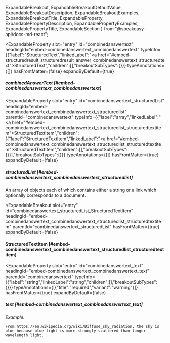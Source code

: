  ExpandableBreakout,
  ExpandableBreakoutDefaultValue,
  ExpandableBreakoutDescription,
  ExpandableBreakoutExamples,
  ExpandableBreakoutTitle,
  ExpandableProperty,
  ExpandablePropertyDescription,
  ExpandablePropertyExamples,
  ExpandablePropertyTitle,
  ExpandableSection
} from "@speakeasy-api/docs-md-react";

<ExpandableSection>

<ExpandableProperty
  slot="entry"
  id="combinedanswertext"
  headingId="embed-combinedanswertext_combinedanswertext"
  typeInfo={{"label":"StructuredText","linkedLabel":"<a href=\"#embed-structuredresult_structuredresult_answer_combinedanswertext_structuredtext\">StructuredText</a>","children":[],"breakoutSubTypes":{}}}
  typeAnnotations={[]}
  hasFrontMatter={false}
  expandByDefault={true}
>

<ExpandablePropertyTitle slot="title">

##### combinedAnswerText [#embed-combinedanswertext_combinedanswertext]

</ExpandablePropertyTitle>

</ExpandableProperty>

<ExpandableProperty
  slot="entry"
  id="combinedanswertext_structuredList"
  headingId="embed-combinedanswertext_combinedanswertext_structuredlist"
  parentId="combinedanswertext"
  typeInfo={{"label":"array","linkedLabel":"<a href=\"#embed-combinedanswertext_combinedanswertext_structuredlist_structuredtextitem\">StructuredTextItem</a>","children":[{"label":"StructuredTextItem","linkedLabel":"<a href=\"#embed-combinedanswertext_combinedanswertext_structuredlist_structuredtextitem\">StructuredTextItem</a>","children":[],"breakoutSubTypes":{}}],"breakoutSubTypes":{}}}
  typeAnnotations={[]}
  hasFrontMatter={true}
  expandByDefault={false}
>

<ExpandablePropertyTitle slot="title">

##### structuredList [#embed-combinedanswertext_combinedanswertext_structuredlist]

</ExpandablePropertyTitle>

<ExpandablePropertyDescription slot="description">

An array of objects each of which contains either a string or a link which optionally corresponds to a document.

</ExpandablePropertyDescription>

</ExpandableProperty>

<ExpandableBreakout
  slot="entry"
  id="combinedanswertext_structuredList_StructuredTextItem"
  headingId="embed-combinedanswertext_combinedanswertext_structuredlist_structuredtextitem"
  parentId="combinedanswertext_structuredList"
  hasFrontMatter={true}
  expandByDefault={false}
>

<ExpandableBreakoutTitle slot="title">

#### StructuredTextItem [#embed-combinedanswertext_combinedanswertext_structuredlist_structuredtextitem]

</ExpandableBreakoutTitle>

<ExpandableBreakoutDescription slot="description">

</ExpandableBreakoutDescription>

<ExpandableBreakoutExamples slot="examples">

</ExpandableBreakoutExamples>

<ExpandableBreakoutDefaultValue slot="defaultValue">

</ExpandableBreakoutDefaultValue>

</ExpandableBreakout>

<ExpandableProperty
  slot="entry"
  id="combinedanswertext_text"
  headingId="embed-combinedanswertext_combinedanswertext_text"
  parentId="combinedanswertext"
  typeInfo={{"label":"string","linkedLabel":"string","children":[],"breakoutSubTypes":{}}}
  typeAnnotations={[{"title":"required","variant":"warning"}]}
  hasFrontMatter={true}
  expandByDefault={false}
>

<ExpandablePropertyTitle slot="title">

##### text [#embed-combinedanswertext_combinedanswertext_text]

</ExpandablePropertyTitle>

<ExpandablePropertyExamples slot="examples">

_Example:_

```
From https://en.wikipedia.org/wiki/Diffuse_sky_radiation, the sky is blue because blue light is more strongly scattered than longer-wavelength light.
```

</ExpandablePropertyExamples>

</ExpandableProperty>

</ExpandableSection>